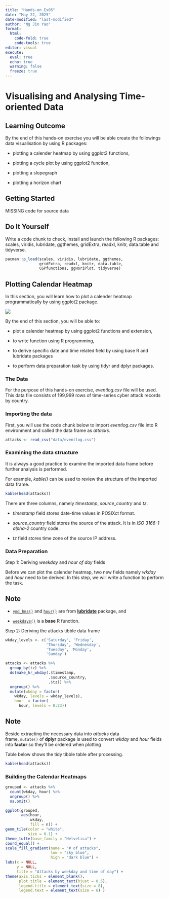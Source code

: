 ```yaml
---
title: "Hands-on_Ex05"
date: "May 22, 2025"
date-modified: "last-modified"
author: "Ng Jin Yao"
format: 
  html:
    code-fold: true
    code-tools: true
editor: visual
execute: 
  eval: true
  echo: true
  warning: false
  freeze: true
---
```


# **Visualising and Analysing Time-oriented Data**

## **Learning Outcome**

By the end of this hands-on exercise you will be able create the followings data visualisation by using R packages:

-   plotting a calender heatmap by using ggplot2 functions,

-   plotting a cycle plot by using ggplot2 function,

-   plotting a slopegraph

-   plotting a horizon chart

## **Getting Started**

MISSING code for source data

## **Do It Yourself**

Write a code chunk to check, install and launch the following R packages: scales, viridis, lubridate, ggthemes, gridExtra, readxl, knitr, data.table and tidyverse.

```r
pacman::p_load(scales, viridis, lubridate, ggthemes,
               gridExtra, readxl, knitr, data.table,
               CGPfunctions, ggHoriPlot, tidyverse)
```

## **Plotting Calendar Heatmap**

In this section, you will learn how to plot a calender heatmap programmatically by using ggplot2 package.

![](images/clipboard-109595281.png)

By the end of this section, you will be able to:

-   plot a calender heatmap by using ggplot2 functions and extension,

-   to write function using R programming,

-   to derive specific date and time related field by using base R and lubridate packages

-   to perform data preparation task by using tidyr and dplyr packages.

### **The Data**

For the purpose of this hands-on exercise, *eventlog.csv* file will be used. This data file consists of 199,999 rows of time-series cyber attack records by country.

### **Importing the data**

First, you will use the code chunk below to import *eventlog.csv* file into R environment and called the data frame as *attacks*.

```r
attacks <- read_csv("data/eventlog.csv")
```

### **Examining the data structure**

It is always a good practice to examine the imported data frame before further analysis is performed.

For example, *kable()* can be used to review the structure of the imported data frame.

```r
kable(head(attacks))
```

There are three columns, namely *timestamp*, *source_country* and *tz*.

-   *timestamp* field stores date-time values in POSIXct format.

-   *source_country* field stores the source of the attack. It is in *ISO 3166-1 alpha-2* country code.

-   *tz* field stores time zone of the source IP address.

### **Data Preparation**

Step 1: Deriving *weekday* and *hour of day* fields

Before we can plot the calender heatmap, two new fields namely *wkday* and *hour* need to be derived. In this step, we will write a function to perform the task.

::: callout-note
## Note

-   [`ymd_hms()`](https://lubridate.tidyverse.org/reference/ymd_hms.html) and [`hour()`](https://lubridate.tidyverse.org/reference/hour.html) are from [**lubridate**](https://lubridate.tidyverse.org/) package, and

-   [`weekdays()`](https://www.rdocumentation.org/packages/base/versions/3.6.2/topics/weekdays) is a **base** R function.
:::

Step 2: Deriving the attacks tibble data frame

```r
wkday_levels <- c('Saturday', 'Friday', 
                  'Thursday', 'Wednesday', 
                  'Tuesday', 'Monday', 
                  'Sunday')

attacks <- attacks %>%
  group_by(tz) %>%
  do(make_hr_wkday(.$timestamp, 
                   .$source_country, 
                   .$tz)) %>% 
  ungroup() %>% 
  mutate(wkday = factor(
    wkday, levels = wkday_levels),
    hour  = factor(
      hour, levels = 0:23))
```

::: callout-note
## Note

Beside extracting the necessary data into *attacks* data frame, `mutate()` of **dplyr** package is used to convert *wkday* and *hour* fields into **factor** so they’ll be ordered when plotting
:::

Table below shows the tidy tibble table after processing.

```r
kable(head(attacks))
```

### **Building the Calendar Heatmaps**

```r
grouped <- attacks %>% 
  count(wkday, hour) %>% 
  ungroup() %>%
  na.omit()

ggplot(grouped, 
       aes(hour, 
           wkday, 
           fill = n)) + 
geom_tile(color = "white", 
          size = 0.1) + 
theme_tufte(base_family = "Helvetica") + 
coord_equal() +
scale_fill_gradient(name = "# of attacks",
                    low = "sky blue", 
                    high = "dark blue") +
labs(x = NULL, 
     y = NULL, 
     title = "Attacks by weekday and time of day") +
theme(axis.ticks = element_blank(),
      plot.title = element_text(hjust = 0.5),
      legend.title = element_text(size = 8),
      legend.text = element_text(size = 6) )
```
